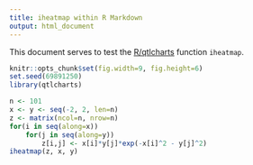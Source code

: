 ```yaml
---
title: iheatmap within R Markdown
output: html_document
---
```


This document serves to test the
[R/qtlcharts](http://kbroman.org/qtlcharts) function `iheatmap`.

```r
knitr::opts_chunk$set(fig.width=9, fig.height=6)
set.seed(69891250)
library(qtlcharts)
```

```r
n <- 101
x <- y <- seq(-2, 2, len=n)
z <- matrix(ncol=n, nrow=n)
for(i in seq(along=x))
    for(j in seq(along=y))
        z[i,j] <- x[i]*y[j]*exp(-x[i]^2 - y[j]^2)
iheatmap(z, x, y)
```
